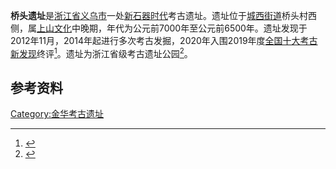 {{文物保护单位
| 市/县名 = 义乌市
| 所在 = [[城西街道_(义乌市)|城西街道]]桥头村西侧
| 登录 = 2013年4月
| 图片 = 义乌桥头遗址出土陶器, 2021-01-17 07.jpg
| 说明 = 义乌桥头遗址出土陶器
}}
'''桥头遗址'''是[[浙江省|浙江省]][[义乌市|义乌市]]一处[[新石器时代|新石器时代]]考古遗址。遗址位于[[城西街道_(义乌市)|城西街道]]桥头村西侧，属[[上山文化|上山文化]]中晚期，年代为公元前7000年至公元前6500年。遗址发现于2012年11月，2014年起进行多次考古发掘，2020年入围2019年度[[全国十大考古新发现|全国十大考古新发现]]终评<ref>{{cite web|url=https://www.jhnews.com.cn/xw/sh/202004/t20200407_275668.shtml|title=义乌桥头遗址进入“2019年度全国十大考古新发现”终评|date=2020-04-07|publisher=金华日报|author=李俏红|accessdate=2021-01-16|archive-date=2021-01-21|archive-url=https://web.archive.org/web/20210121212114/https://www.jhnews.com.cn/xw/sh/202004/t20200407_275668.shtml|dead-url=no}}</ref>。遗址为浙江省级考古遗址公园<ref>{{cite web|url=https://news.hangzhou.com.cn/zjnews/content/2021-01/12/content_7891097.html|title=第三批浙江省级考古遗址公园公布|publisher=浙江日报|author=郑梦莹|date=2021-01-12|accessdate=2021-01-16|archive-date=2021-01-21|archive-url=https://web.archive.org/web/20210121202957/https://news.hangzhou.com.cn/zjnews/content/2021-01/12/content_7891097.html|dead-url=no}}</ref>。

== 参考资料 ==
{{reflist}}

{{浙江省省级考古遗址公园}}
{{Zhejiang-stub}}

[[Category:金华考古遗址|Category:金华考古遗址]]